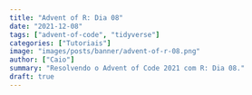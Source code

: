 ```yaml
---
title: "Advent of R: Dia 08"
date: "2021-12-08"
tags: ["advent-of-code", "tidyverse"]
categories: ["Tutoriais"]
image: "images/posts/banner/advent-of-r-08.png"
author: ["Caio"]
summary: "Resolvendo o Advent of Code 2021 com R: Dia 08."
draft: true
---
```

